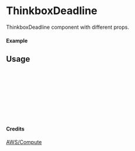 
<Meta of={ThinkboxDeadline} title="AWS/Compute/ThinkboxDeadline" />

# ThinkboxDeadline

ThinkboxDeadline component with different props.

#### Example

<Canvas of={ThinkboxDeadline.Primary} />

## Usage

```ts
import { ThinkboxDeadline } from "yadl-ui";

const Example = () => {
  return (
      <ThinkboxDeadline />
  );
};

export default Example;
```

#### Credits
[AWS/Compute](https://aws-icons.com/)
